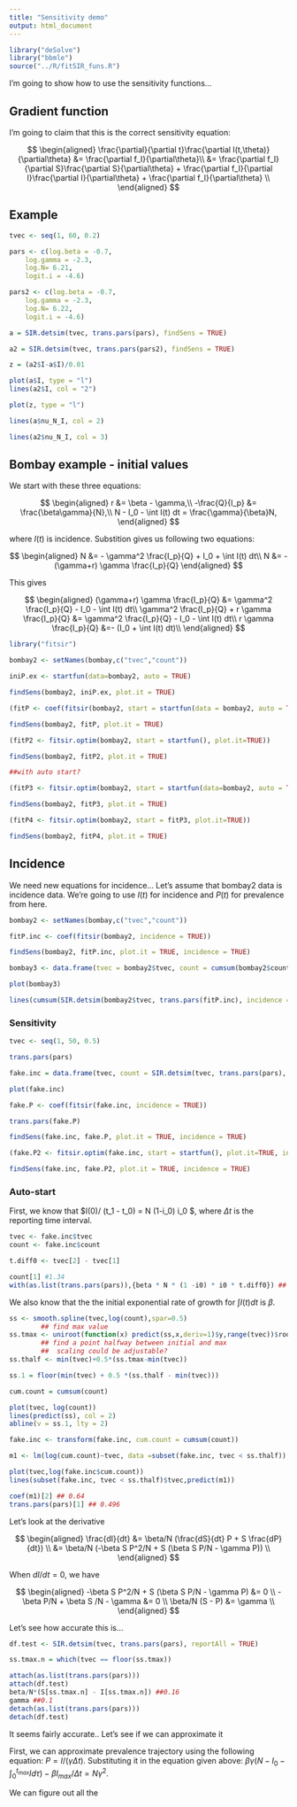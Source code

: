 ```yaml
---
title: "Sensitivity demo"
output: html_document
---
```


```r
library("deSolve")
library("bbmle")
source("../R/fitSIR_funs.R")
```

I'm going to show how to use the sensitivity functions...

## Gradient function

I'm going to claim that this is the correct sensitivity equation:

$$
\begin{aligned}
\frac{\partial}{\partial t}\frac{\partial I(t,\theta)}{\partial\theta} &= \frac{\partial f_I}{\partial\theta}\\
&= \frac{\partial f_I}{\partial S}\frac{\partial  S}{\partial\theta} + \frac{\partial f_I}{\partial I}\frac{\partial I}{\partial\theta} + \frac{\partial f_I}{\partial\theta} \\
\end{aligned}
$$

## Example 

```r
tvec <- seq(1, 60, 0.2)

pars <- c(log.beta = -0.7,
	log.gamma = -2.3,
	log.N= 6.21,
	logit.i = -4.6)

pars2 <- c(log.beta = -0.7,
	log.gamma = -2.3,
	log.N= 6.22,
	logit.i = -4.6)

a = SIR.detsim(tvec, trans.pars(pars), findSens = TRUE)

a2 = SIR.detsim(tvec, trans.pars(pars2), findSens = TRUE)

z = (a2$I-a$I)/0.01

plot(a$I, type = "l")
lines(a2$I, col = "2")

plot(z, type = "l")

lines(a$nu_N_I, col = 2)

lines(a2$nu_N_I, col = 3)

```

## Bombay example - initial values

We start with these three equations:

$$
\begin{aligned}
r &= \beta - \gamma,\\
-\frac{Q}{I_p} &= \frac{\beta\gamma}{N},\\
N - I_0 - \int I(t) dt = \frac{\gamma}{\beta}N,
\end{aligned}
$$

where $I(t)$ is incidence. Substition gives us following two equations:

$$
\begin{aligned}
N &= - \gamma^2 \frac{I_p}{Q} + I_0 + \int I(t) dt\\
N &= - (\gamma+r) \gamma \frac{I_p}{Q}
\end{aligned}
$$

This gives

$$
\begin{aligned}
(\gamma+r) \gamma \frac{I_p}{Q} &= \gamma^2 \frac{I_p}{Q} - I_0 - \int I(t) dt\\
\gamma^2 \frac{I_p}{Q} + r \gamma \frac{I_p}{Q} &= \gamma^2 \frac{I_p}{Q} - I_0 - \int I(t) dt\\
r \gamma \frac{I_p}{Q} &=- (I_0 + \int I(t) dt)\\
\end{aligned}
$$

```r
library("fitsir")

bombay2 <- setNames(bombay,c("tvec","count"))

iniP.ex <- startfun(data=bombay2, auto = TRUE)

findSens(bombay2, iniP.ex, plot.it = TRUE)

(fitP <- coef(fitsir(bombay2, start = startfun(data = bombay2, auto = TRUE))))

findSens(bombay2, fitP, plot.it = TRUE)

```

```r
(fitP2 <- fitsir.optim(bombay2, start = startfun(), plot.it=TRUE))

findSens(bombay2, fitP2, plot.it = TRUE)

##with auto start?

(fitP3 <- fitsir.optim(bombay2, start = startfun(data=bombay2, auto = TRUE), plot.it=TRUE))

findSens(bombay2, fitP3, plot.it = TRUE)

```

```r

(fitP4 <- fitsir.optim(bombay2, start = fitP3, plot.it=TRUE))

findSens(bombay2, fitP4, plot.it = TRUE)

```

## Incidence

We need new equations for incidence... Let's assume that bombay2 data is incidence data. We're going to use $I(t)$ for incidence and $P(t)$ for prevalence from here.

```r

bombay2 <- setNames(bombay,c("tvec","count"))

fitP.inc <- coef(fitsir(bombay2, incidence = TRUE))

findSens(bombay2, fitP.inc, plot.it = TRUE, incidence = TRUE)

bombay3 <- data.frame(tvec = bombay2$tvec, count = cumsum(bombay2$count))

plot(bombay3)

lines(cumsum(SIR.detsim(bombay2$tvec, trans.pars(fitP.inc), incidence = TRUE)), col = 2)
```

### Sensitivity

```r
tvec <- seq(1, 50, 0.5)

trans.pars(pars)

fake.inc = data.frame(tvec, count = SIR.detsim(tvec, trans.pars(pars), incidence = TRUE))

plot(fake.inc)

fake.P <- coef(fitsir(fake.inc, incidence = TRUE))

trans.pars(fake.P)

findSens(fake.inc, fake.P, plot.it = TRUE, incidence = TRUE)
```

```r
(fake.P2 <- fitsir.optim(fake.inc, start = startfun(), plot.it=TRUE, incidence = TRUE))

findSens(fake.inc, fake.P2, plot.it = TRUE, incidence = TRUE)

```

### Auto-start

First, we know that $I(0)/ (t_1 - t_0) = \beta N (1-i_0) i_0 $, where $\Delta t$ is the reporting time interval.
```r
tvec <- fake.inc$tvec
count <- fake.inc$count

t.diff0 <- tvec[2] - tvec[1]

count[1] #1.34
with(as.list(trans.pars(pars)),{beta * N * (1 -i0) * i0 * t.diff0}) ## 1.217
```

We also know that the the initial exponential rate of growth for $\int I(t) dt$ is $\beta$.

```r

ss <- smooth.spline(tvec,log(count),spar=0.5)
		## find max value
ss.tmax <- uniroot(function(x) predict(ss,x,deriv=1)$y,range(tvec))$root
		## find a point halfway between initial and max
		##  scaling could be adjustable?
ss.thalf <- min(tvec)+0.5*(ss.tmax-min(tvec))

ss.1 = floor(min(tvec) + 0.5 *(ss.thalf - min(tvec)))

cum.count = cumsum(count)

plot(tvec, log(count))
lines(predict(ss), col = 2)
abline(v = ss.1, lty = 2)

fake.inc <- transform(fake.inc, cum.count = cumsum(count))

m1 <- lm(log(cum.count)~tvec, data =subset(fake.inc, tvec < ss.thalf))

plot(tvec,log(fake.inc$cum.count))
lines(subset(fake.inc, tvec < ss.thalf)$tvec,predict(m1))

coef(m1)[2] ## 0.64
trans.pars(pars)[1] ## 0.496
```

Let's look at the derivative

$$
\begin{aligned}
\frac{dI}{dt} &= \beta/N (\frac{dS}{dt} P + S \frac{dP}{dt}) \\
&= \beta/N (-\beta S P^2/N + S (\beta S P/N - \gamma P)) \\
\end{aligned}
$$

When $dI/dt = 0$, we have

$$
\begin{aligned}
-\beta S P^2/N + S (\beta S P/N - \gamma P) &= 0 \\
-\beta P/N + \beta S /N - \gamma &= 0 \\
\beta/N (S - P) &= \gamma \\
\end{aligned}
$$

Let's see how accurate this is...

```r
df.test <- SIR.detsim(tvec, trans.pars(pars), reportAll = TRUE)

ss.tmax.n = which(tvec == floor(ss.tmax))

attach(as.list(trans.pars(pars)))
attach(df.test)
beta/N*(S[ss.tmax.n] - I[ss.tmax.n]) ##0.16
gamma ##0.1
detach(as.list(trans.pars(pars)))
detach(df.test)

```

It seems fairly accurate.. Let's see if we can approximate it

First, we can approximate prevalence trajectory using the following equation: $P = I/(\gamma \Delta t)$. Substituting it in the equation given above: $\beta \gamma (N - I_0 - \int_0^{t_{max}} I d\tau) - \beta I_{max}/\Delta t = N\gamma^2$.

We can figure out all the

```r




```
